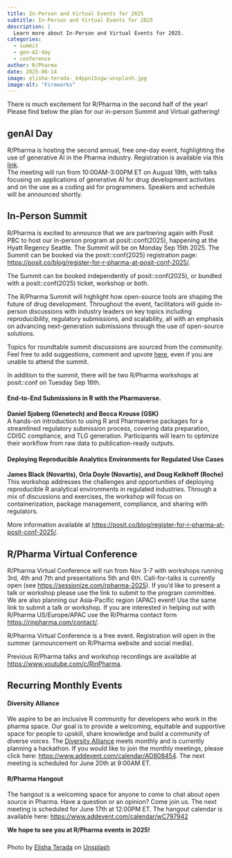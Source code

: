 ```yaml
---
title: In-Person and Virtual Events for 2025
subtitle: In-Person and Virtual Events for 2025
description: |
  Learn more about In-Person and Virtual Events for 2025.
categories:
  - summit
  - gen-AI-day
  - conference
author: R/Pharma
date: 2025-06-14
image: elisha-terada-_b4ppn1Ssgw-unsplash.jpg
image-alt: "Fireworks"
---
```


There is much excitement for R/Pharma in the second half of the year! Please find below the plan for our in-person Summit and Virtual gathering!

## genAI Day

R/Pharma is hosting the second annual, free one-day event, highlighting the use of generative AI in the Pharma industry.  Registration is available via this [link](https://events.zoom.us/ev/AhJgNAEgFp0gVZG2EFBctyctEm8CstaLIEhxRlQMdtnGW3kbCTuI~ArOl6K2ZzYqVlcryttKbAVtgnsvE6g6mByAhuOim9_vxpcQ-lh-mJvL1Ag).  
The meeting will run from 10:00AM-3:00PM ET on August 19th, with talks focusing on applications of generative AI for drug development activities and on the use as a coding aid for programmers.  Speakers and schedule will be announced shortly.

## In-Person Summit

R/Pharma is excited to announce that we are partnering again with Posit PBC to host our in-person program at posit::conf(2025), happening at the Hyatt Regency Seattle. The Summit will be on Monday Sep 15th 2025. The Summit can be booked via the posit::conf(2025) registration page: [https://posit.co/blog/register-for-r-pharma-at-posit-conf-2025/](https://posit.co/blog/register-for-r-pharma-at-posit-conf-2025/).

The Summit can be booked independently of posit::conf(2025), or bundled with a posit::conf(2025) ticket, workshop or both.

The R/Pharma Summit will highlight how open-source tools are shaping the future of drug development. Throughout the event, facilitators will guide in-person discussions with industry leaders on key topics including reproducibility, regulatory submissions, and scalability, all with an emphasis on advancing next-generation submissions through the use of open-source solutions.

Topics for roundtable summit discussions are sourced from the community.  Feel free to add suggestions, comment and upvote [here](https://github.com/rinpharma/rinpharma-summit-2025/discussions), even if you are unable to attend the summit.

In addition to the summit, there will be two R/Pharma workshops at posit::conf on Tuesday Sep 16th.

#### End-to-End Submissions in R with the Pharmaverse. 
**Daniel Sjoberg (Genetech) and Becca Krouse (GSK)**  
A hands-on introduction to using R and Pharmaverse packages for a streamlined regulatory submission process, covering data preparation, CDISC compliance, and TLG generation. Participants will learn to optimize their workflow from raw data to publication-ready outputs.

#### Deploying Reproducible Analytics Environments for Regulated Use Cases  
**James Black (Novartis), Orla Doyle (Novartis), and Doug Kelkhoff (Roche)**  
This workshop addresses the challenges and opportunities of deploying reproducible R analytical environments in regulated industries. Through a mix of discussions and exercises, the workshop will focus on containerization, package management, compliance, and sharing with regulators.

More information available at [https://posit.co/blog/register-for-r-pharma-at-posit-conf-2025/](https://posit.co/blog/register-for-r-pharma-at-posit-conf-2025/).

## R/Pharma Virtual Conference

R/Pharma Virtual Conference will run from Nov 3-7 with workshops running 3rd, 4th and 7th and presentations 5th and 6th.  Call-for-talks is currently open (see [https://sessionize.com/rpharma-2025](https://sessionize.com/rpharma-2025)).  If you'd like to present a talk or workshop please use the link to submit to the program committee.  
We are also planning our Asia-Pacific region (APAC) event!  Use the same link to submit a talk or workshop.  If you are interested in helping out with R/Pharma US/Europe/APAC use the R/Pharma contact form [https://rinpharma.com/contact/](https://rinpharma.com/contact/).

R/Pharma Virtual Conference is a free event.  Registration will open in the summer (announcement on R/Pharma website and social media).

Previous R/Pharma talks and workshop recordings are available at [https://www.youtube.com/c/RinPharma](https://www.youtube.com/c/RinPharma).

## Recurring Monthly Events

#### Diversity Alliance

We aspire to be an inclusive R community for developers who work in the pharma space. Our goal is to provide a welcoming, equitable and supportive space for people to upskill, share knowledge and build a community of diverse voices.  The [Diversity Alliance](https://opensourceinpharma.github.io/RinPharmaDiversityAlliance/) meets monthly and is currently planning a hackathon.  If you would like to join the monthly meetings, please click here: [https://www.addevent.com/calendar/AD808454](https://www.addevent.com/calendar/AD808454).  The next meeting is scheduled for June 20th at 9:00AM ET.

#### R/Pharma Hangout
The hangout is a welcoming space for anyone to come to chat about open source in Pharma.  Have a question or an opinion?  Come join us.  The next meeting is scheduled for June 17th at 12:00PM ET.  The hangout calendar is available here: [https://www.addevent.com/calendar/wC797942](https://www.addevent.com/calendar/wC797942)


**We hope to see you at R/Pharma events in 2025!**

### {.citation-image}
Photo by <a href="https://unsplash.com/@elishaterada?utm_source=unsplash&utm_medium=referral&utm_content=creditCopyText">Elisha Terada</a> on <a href="https://unsplash.com/photos/fireworks-at-nighttime-_b4ppn1Ssgw?utm_source=unsplash&utm_medium=referral&utm_content=creditCopyText">Unsplash</a>

###
